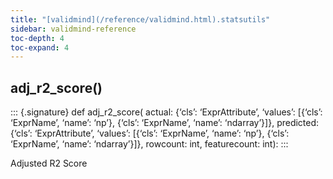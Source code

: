 ```yaml
---
title: "[validmind](/reference/validmind.html).statsutils"
sidebar: validmind-reference
toc-depth: 4
toc-expand: 4
---
```


## adj_r2_score[()]{.muted}

<!-- function.qmd.jinja2 - function signature -->

::: {.signature} <span class="signature pdoc-code multiline"> <span class="kw">def</span> <span class="name">adj_r2_score</span>( <span class="param"> <span class="n">actual</span><span class="p">:</span> <span class="n">{'cls': 'ExprAttribute', 'values': [{'cls': 'ExprName', 'name': 'np'}, {'cls': 'ExprName', 'name': 'ndarray'}]}</span></span>, <span class="param"> <span class="n">predicted</span><span class="p">:</span> <span class="n">{'cls': 'ExprAttribute', 'values': [{'cls': 'ExprName', 'name': 'np'}, {'cls': 'ExprName', 'name': 'ndarray'}]}</span></span>, <span class="param"> <span class="n">rowcount</span><span class="p">:</span> <span class="n">int</span></span>, <span class="param"> <span class="n">featurecount</span><span class="p">:</span> <span class="n">int</span></span>):</span> </span> :::

Adjusted R2 Score
